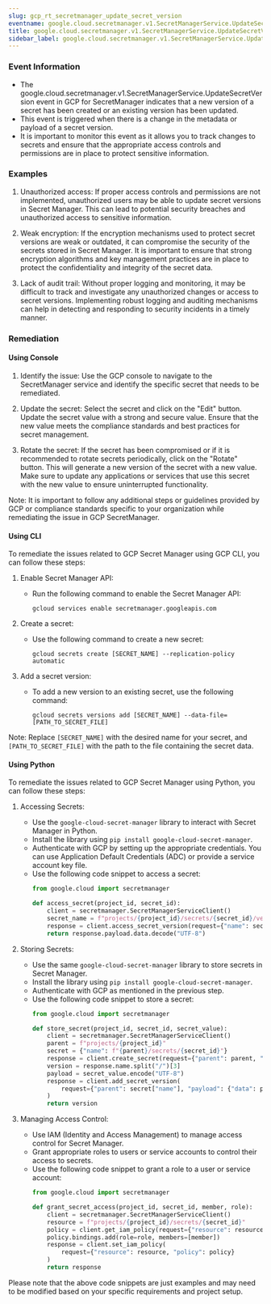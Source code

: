 ```yaml
--- 
slug: gcp_rt_secretmanager_update_secret_version
eventname: google.cloud.secretmanager.v1.SecretManagerService.UpdateSecretVersion
title: google.cloud.secretmanager.v1.SecretManagerService.UpdateSecretVersion
sidebar_label: google.cloud.secretmanager.v1.SecretManagerService.UpdateSecretVersion
---
```

                       
### Event Information

- The google.cloud.secretmanager.v1.SecretManagerService.UpdateSecretVersion event in GCP for SecretManager indicates that a new version of a secret has been created or an existing version has been updated.
- This event is triggered when there is a change in the metadata or payload of a secret version.
- It is important to monitor this event as it allows you to track changes to secrets and ensure that the appropriate access controls and permissions are in place to protect sensitive information.


### Examples

1. Unauthorized access: If proper access controls and permissions are not implemented, unauthorized users may be able to update secret versions in Secret Manager. This can lead to potential security breaches and unauthorized access to sensitive information.

2. Weak encryption: If the encryption mechanisms used to protect secret versions are weak or outdated, it can compromise the security of the secrets stored in Secret Manager. It is important to ensure that strong encryption algorithms and key management practices are in place to protect the confidentiality and integrity of the secret data.

3. Lack of audit trail: Without proper logging and monitoring, it may be difficult to track and investigate any unauthorized changes or access to secret versions. Implementing robust logging and auditing mechanisms can help in detecting and responding to security incidents in a timely manner.

### Remediation

#### Using Console

1. Identify the issue: Use the GCP console to navigate to the SecretManager service and identify the specific secret that needs to be remediated.

2. Update the secret: Select the secret and click on the "Edit" button. Update the secret value with a strong and secure value. Ensure that the new value meets the compliance standards and best practices for secret management.

3. Rotate the secret: If the secret has been compromised or if it is recommended to rotate secrets periodically, click on the "Rotate" button. This will generate a new version of the secret with a new value. Make sure to update any applications or services that use this secret with the new value to ensure uninterrupted functionality.

Note: It is important to follow any additional steps or guidelines provided by GCP or compliance standards specific to your organization while remediating the issue in GCP SecretManager.

#### Using CLI

To remediate the issues related to GCP Secret Manager using GCP CLI, you can follow these steps:

1. Enable Secret Manager API:
   - Run the following command to enable the Secret Manager API:
     ```
     gcloud services enable secretmanager.googleapis.com
     ```

2. Create a secret:
   - Use the following command to create a new secret:
     ```
     gcloud secrets create [SECRET_NAME] --replication-policy automatic
     ```

3. Add a secret version:
   - To add a new version to an existing secret, use the following command:
     ```
     gcloud secrets versions add [SECRET_NAME] --data-file=[PATH_TO_SECRET_FILE]
     ```

Note: Replace `[SECRET_NAME]` with the desired name for your secret, and `[PATH_TO_SECRET_FILE]` with the path to the file containing the secret data.

#### Using Python

To remediate the issues related to GCP Secret Manager using Python, you can follow these steps:

1. Accessing Secrets:
   - Use the `google-cloud-secret-manager` library to interact with Secret Manager in Python.
   - Install the library using `pip install google-cloud-secret-manager`.
   - Authenticate with GCP by setting up the appropriate credentials. You can use Application Default Credentials (ADC) or provide a service account key file.
   - Use the following code snippet to access a secret:
     ```python
     from google.cloud import secretmanager

     def access_secret(project_id, secret_id):
         client = secretmanager.SecretManagerServiceClient()
         secret_name = f"projects/{project_id}/secrets/{secret_id}/versions/latest"
         response = client.access_secret_version(request={"name": secret_name})
         return response.payload.data.decode("UTF-8")
     ```

2. Storing Secrets:
   - Use the same `google-cloud-secret-manager` library to store secrets in Secret Manager.
   - Install the library using `pip install google-cloud-secret-manager`.
   - Authenticate with GCP as mentioned in the previous step.
   - Use the following code snippet to store a secret:
     ```python
     from google.cloud import secretmanager

     def store_secret(project_id, secret_id, secret_value):
         client = secretmanager.SecretManagerServiceClient()
         parent = f"projects/{project_id}"
         secret = {"name": f"{parent}/secrets/{secret_id}"}
         response = client.create_secret(request={"parent": parent, "secret": secret})
         version = response.name.split("/")[3]
         payload = secret_value.encode("UTF-8")
         response = client.add_secret_version(
             request={"parent": secret["name"], "payload": {"data": payload}}
         )
         return version
     ```

3. Managing Access Control:
   - Use IAM (Identity and Access Management) to manage access control for Secret Manager.
   - Grant appropriate roles to users or service accounts to control their access to secrets.
   - Use the following code snippet to grant a role to a user or service account:
     ```python
     from google.cloud import secretmanager

     def grant_secret_access(project_id, secret_id, member, role):
         client = secretmanager.SecretManagerServiceClient()
         resource = f"projects/{project_id}/secrets/{secret_id}"
         policy = client.get_iam_policy(request={"resource": resource})
         policy.bindings.add(role=role, members=[member])
         response = client.set_iam_policy(
             request={"resource": resource, "policy": policy}
         )
         return response
     ```

Please note that the above code snippets are just examples and may need to be modified based on your specific requirements and project setup.


 